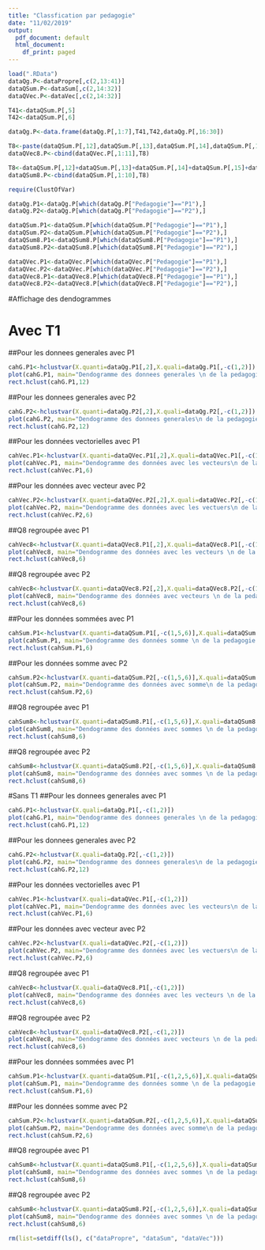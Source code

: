 ```yaml
---
title: "Classfication par pedagogie"
date: "11/02/2019"
output:
  pdf_document: default
  html_document:
    df_print: paged
---
```



```r
load(".RData")
dataQg.P<-dataPropre[,c(2,13:41)]
dataQSum.P<-dataSum[,c(2,14:32)]
dataQVec.P<-dataVec[,c(2,14:32)]
```

```r
T41<-dataQSum.P[,5]
T42<-dataQSum.P[,6]
```

```r
dataQg.P<-data.frame(dataQg.P[,1:7],T41,T42,dataQg.P[,16:30])
```



```r
T8<-paste(dataQSum.P[,12],dataQSum.P[,13],dataQSum.P[,14],dataQSum.P[,15],dataQSum.P[,16],dataQSum.P[,17],dataQSum.P[,18],dataQSum.P[,19],dataQSum.P[,20],sep="")
dataQVec8.P<-cbind(dataQVec.P[,1:11],T8)
```

```r
T8<-dataQSum.P[,12]+dataQSum.P[,13]+dataQSum.P[,14]+dataQSum.P[,15]+dataQSum.P[,16]+dataQSum.P[,17]+dataQSum.P[,18]+dataQSum.P[,19]+dataQSum.P[,20]
dataQSum8.P<-cbind(dataQSum.P[,1:10],T8)
```


```r
require(ClustOfVar)

dataQg.P1<-dataQg.P[which(dataQg.P["Pedagogie"]=="P1"),]
dataQg.P2<-dataQg.P[which(dataQg.P["Pedagogie"]=="P2"),]

dataQSum.P1<-dataQSum.P[which(dataQSum.P["Pedagogie"]=="P1"),]
dataQSum.P2<-dataQSum.P[which(dataQSum.P["Pedagogie"]=="P2"),]
dataQSum8.P1<-dataQSum8.P[which(dataQSum8.P["Pedagogie"]=="P1"),]
dataQSum8.P2<-dataQSum8.P[which(dataQSum8.P["Pedagogie"]=="P2"),]

dataQVec.P1<-dataQVec.P[which(dataQVec.P["Pedagogie"]=="P1"),]
dataQVec.P2<-dataQVec.P[which(dataQVec.P["Pedagogie"]=="P2"),]
dataQVec8.P1<-dataQVec8.P[which(dataQVec8.P["Pedagogie"]=="P1"),]
dataQVec8.P2<-dataQVec8.P[which(dataQVec8.P["Pedagogie"]=="P2"),]
```


#Affichage des dendogrammes

# Avec T1 
##Pour les donnees generales avec P1
```r
cahG.P1<-hclustvar(X.quanti=dataQg.P1[,2],X.quali=dataQg.P1[,-c(1,2)])
plot(cahG.P1, main="Dendogramme des donnees generales \n de la pedagogie P1")
rect.hclust(cahG.P1,12)
```

##Pour les donnees generales avec P2
```r
cahG.P2<-hclustvar(X.quanti=dataQg.P2[,2],X.quali=dataQg.P2[,-c(1,2)])
plot(cahG.P2, main="Dendogramme des donnees generales\n de la pedagogie P2")
rect.hclust(cahG.P2,12)
```

##Pour les données vectorielles avec P1
```r
cahVec.P1<-hclustvar(X.quanti=dataQVec.P1[,2],X.quali=dataQVec.P1[,-c(1,2)])
plot(cahVec.P1, main="Dendogramme des données avec les vecteurs\n de la pedagogie P1")
rect.hclust(cahVec.P1,6)
```

##Pour les données avec vecteur avec P2
```r
cahVec.P2<-hclustvar(X.quanti=dataQVec.P2[,2],X.quali=dataQVec.P2[,-c(1,2)])
plot(cahVec.P2, main="Dendogramme des données avec les vectuers\n de la pedagogie P2")
rect.hclust(cahVec.P2,6)
```

##Q8 regroupée avec P1
```r
cahVec8<-hclustvar(X.quanti=dataQVec8.P1[,2],X.quali=dataQVec8.P1[,-c(1,2)])
plot(cahVec8, main="Dendogramme des données avec les vecteurs \n de la pedagogie P1 et Q8 regroupée")
rect.hclust(cahVec8,6)

```

##Q8 regroupée avec P2

```r
cahVec8<-hclustvar(X.quanti=dataQVec8.P2[,2],X.quali=dataQVec8.P2[,-c(1,2)])
plot(cahVec8, main="Dendogramme des données avec vecteurs \n de la pedagogie P2 et Q8 regroupée")
rect.hclust(cahVec8,6)

```




##Pour les données sommées avec P1

```r
cahSum.P1<-hclustvar(X.quanti=dataQSum.P1[,-c(1,5,6)],X.quali=dataQSum.P1[,c(5,6)])
plot(cahSum.P1, main="Dendogramme des données somme \n de la pedagogie P1")
rect.hclust(cahSum.P1,6)
```

##Pour les données somme avec P2
```r
cahSum.P2<-hclustvar(X.quanti=dataQSum.P2[,-c(1,5,6)],X.quali=dataQSum.P2[,c(5,6)])
plot(cahSum.P2, main="Dendogramme des données avec somme\n de la pedagogie P2")
rect.hclust(cahSum.P2,6)
```

##Q8 regroupée avec P1
```r
cahSum8<-hclustvar(X.quanti=dataQSum8.P1[,-c(1,5,6)],X.quali=dataQSum8.P1[,c(5,6)])
plot(cahSum8, main="Dendogramme des données avec sommes \n de la pedagogie P1 et Q8 regroupée")
rect.hclust(cahSum8,6)

```

##Q8 regroupée avec P2
```r
cahSum8<-hclustvar(X.quanti=dataQSum8.P2[,-c(1,5,6)],X.quali=dataQSum8.P2[,c(5,6)])
plot(cahSum8, main="Dendogramme des données avec sommes \n de la pedagogie P2 et Q8 regroupée")
rect.hclust(cahSum8,6)

```

#Sans T1
##Pour les donnees generales avec P1
```r
cahG.P1<-hclustvar(X.quali=dataQg.P1[,-c(1,2)])
plot(cahG.P1, main="Dendogramme des donnees generales \n de la pedagogie P1")
rect.hclust(cahG.P1,12)
```

##Pour les donnees generales avec P2
```r
cahG.P2<-hclustvar(X.quali=dataQg.P2[,-c(1,2)])
plot(cahG.P2, main="Dendogramme des donnees generales\n de la pedagogie P2")
rect.hclust(cahG.P2,12)
```

##Pour les données vectorielles avec P1
```r
cahVec.P1<-hclustvar(X.quali=dataQVec.P1[,-c(1,2)])
plot(cahVec.P1, main="Dendogramme des données avec les vecteurs\n de la pedagogie P1")
rect.hclust(cahVec.P1,6)
```

##Pour les données avec vecteur avec P2
```r
cahVec.P2<-hclustvar(X.quali=dataQVec.P2[,-c(1,2)])
plot(cahVec.P2, main="Dendogramme des données avec les vectuers\n de la pedagogie P2")
rect.hclust(cahVec.P2,6)
```

##Q8 regroupée avec P1
```r
cahVec8<-hclustvar(X.quali=dataQVec8.P1[,-c(1,2)])
plot(cahVec8, main="Dendogramme des données avec les vecteurs \n de la pedagogie P1 et Q8 regroupée")
rect.hclust(cahVec8,6)

```
##Q8 regroupée avec P2
```r
cahVec8<-hclustvar(X.quali=dataQVec8.P2[,-c(1,2)])
plot(cahVec8, main="Dendogramme des données avec vecteurs \n de la pedagogieP2 et Q8 regroupée")
rect.hclust(cahVec8,6)

```




##Pour les données sommées avec P1

```r
cahSum.P1<-hclustvar(X.quanti=dataQSum.P1[,-c(1,2,5,6)],X.quali=dataQSum.P1[,c(5,6)])
plot(cahSum.P1, main="Dendogramme des données somme \n de la pedagogie P1")
rect.hclust(cahSum.P1,6)
```

##Pour les données somme avec P2
```r
cahSum.P2<-hclustvar(X.quanti=dataQSum.P2[,-c(1,2,5,6)],X.quali=dataQSum.P2[,c(5,6)])
plot(cahSum.P2, main="Dendogramme des données avec somme\n de la pedagogie P2")
rect.hclust(cahSum.P2,6)
```

##Q8 regroupée avec P1
```r
cahSum8<-hclustvar(X.quanti=dataQSum8.P1[,-c(1,2,5,6)],X.quali=dataQSum8.P1[,c(5,6)])
plot(cahSum8, main="Dendogramme des données avec sommes \n de la pedagogie P1 et Q8 regroupée")
rect.hclust(cahSum8,6)

```

##Q8 regroupée avec P2
```r
cahSum8<-hclustvar(X.quanti=dataQSum8.P2[,-c(1,2,5,6)],X.quali=dataQSum8.P2[,c(5,6)])
plot(cahSum8, main="Dendogramme des données avec sommes \n de la pedagogie P2 et Q8 regroupée")
rect.hclust(cahSum8,6)

```


```r

rm(list=setdiff(ls(), c("dataPropre", "dataSum", "dataVec")))
```